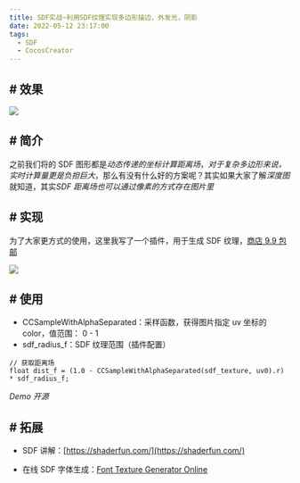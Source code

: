 ```yaml
---
title: SDF实战~利用SDF纹理实现多边形描边，外发光，阴影
date: 2022-05-12 23:17:00
tags:
  - SDF
  - CocosCreator
---
```


## # 效果

![](https://forum.cocos.org/uploads/default/optimized/3X/7/e/7e2a6615cc501404f29b4bec73b88006ebdc338d_2_669x500.png)

## # 简介

之前我们将的 SDF 图形都是*动态传递的坐标计算距离场*，_对于复杂多边形来说，实时计算量更是负担巨大_，那么有没有什么好的方案呢？其实如果大家了解*深度图*就知道，其实*SDF 距离场也可以通过像素的方式存在图片里*

## # 实现

为了大家更方式的使用，这里我写了一个插件，用于生成 SDF 纹理，[商店 9.9 包邮](https://store.cocos.com/app/detail/3776)

![](https://forum.cocos.org/uploads/default/optimized/3X/4/5/45e5c391a4e0f2a068b8ea40ebecce210e987b46_2_667x500.png)

## # 使用

- CCSampleWithAlphaSeparated：采样函数，获得图片指定 uv 坐标的 color，值范围： 0 - 1
- sdf_radius_f：SDF 纹理范围（插件配置）

```auto
// 获取距离场
float dist_f = (1.0 - CCSampleWithAlphaSeparated(sdf_texture, uv0).r) * sdf_radius_f;
```

_Demo 开源_

## # 拓展

- SDF 讲解：[https://shaderfun.com/](https://shaderfun.com/)

- 在线 SDF 字体生成：<a href="https://evanw.github.io/font-texture-generator/" class="inline-onebox">Font Texture Generator Online</a>

